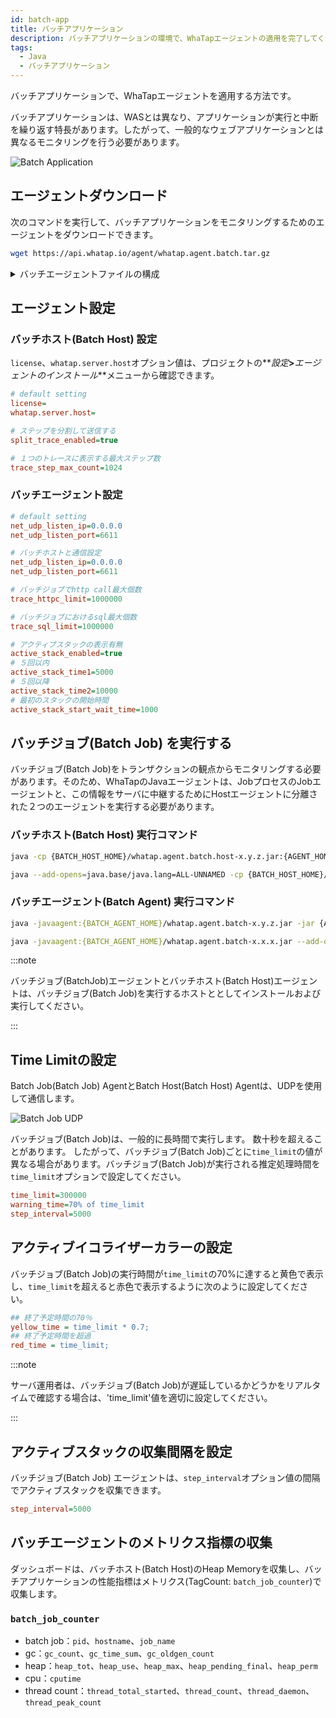 ```yaml
---
id: batch-app
title: バッチアプリケーション
description: バッチアプリケーションの環境で、WhaTapエージェントの適用を完了してください。
tags:
  - Java
  - バッチアプリケーション
---
```


バッチアプリケーションで、WhaTapエージェントを適用する方法です。 

バッチアプリケーションは、WASとは異なり、アプリケーションが実行と中断を繰り返す特長があります。したがって、一般的なウェブアプリケーションとは異なるモニタリングを行う必要があります。

![Batch Application](/img/batch-app-intro.png)

## エージェントダウンロード

次のコマンドを実行して、バッチアプリケーションをモニタリングするためのエージェントをダウンロードできます。

```bash
wget https://api.whatap.io/agent/whatap.agent.batch.tar.gz
```

<details>
<summary>バッチエージェントファイルの構成</summary>

_whatap.agent.batch.tar.gz_

⎿ _whatap.agent-x.y.z.jar_：Javaエージェント

⎿ _whatap.agent.batch.host-x.y.z.jar_: バッチホスト(Batch Host) - 収集サーバーにデータ送信

⎿ _whatap.conf_: バッチホスト(Batch Host)設定ファイル(ファイルがない場合は、新しくファイルを作成し**_設定_**>**_エージェントのインストール_**メニューに`license`、`whatap.server.host`項目を追加してください。)

⎿ _agent/whatap.agent.batch-x.y.z.jar_: バッチエージェント - アプリケーションデータを収集してバッチホストに送信

⎿ _agent/whatap.conf_: バッチエージェント設定ファイル

</details>

## エージェント設定

### バッチホスト(Batch Host) 設定

`license`、`whatap.server.host`オプション値は、プロジェクトの**_設定_**>**_エージェントのインストール_**メニューから確認できます。

```ini title='whatap.conf'
# default setting
license=
whatap.server.host=

# ステップを分割して送信する
split_trace_enabled=true

# １つのトレースに表示する最大ステップ数
trace_step_max_count=1024
```

### バッチエージェント設定

```ini title='agent/whatap.conf'
# default setting
net_udp_listen_ip=0.0.0.0
net_udp_listen_port=6611

# バッチホストと通信設定
net_udp_listen_ip=0.0.0.0
net_udp_listen_port=6611

# バッチジョブでhttp call最大個数
trace_httpc_limit=1000000

# バッチジョブにおけるsql最大個数
trace_sql_limit=1000000

# アクティブスタックの表示有無
active_stack_enabled=true 
# ５回以内
active_stack_time1=5000
# ５回以降
active_stack_time2=10000
# 最初のスタックの開始時間
active_stack_start_wait_time=1000
```

## バッチジョブ(Batch Job) を実行する

バッチジョブ(Batch Job)をトランザクションの観点からモニタリングする必要があります。そのため、WhaTapのJavaエージェントは、JobプロセスのJobエージェントと、この情報をサーバに中継するためにHostエージェントに分離された２つのエージェントを実行する必要があります。

### バッチホスト(Batch Host) 実行コマンド

```bash title='Batch Host Agent'
java -cp {BATCH_HOST_HOME}/whatap.agent.batch.host-x.y.z.jar:{AGENT_HOME}/whatap.agent-x.y.z.jar -Dwhatap.name=batch whatap.agent.batch.App
```

```bash title='Batch Host Agent, Java 17 or later'
java --add-opens=java.base/java.lang=ALL-UNNAMED -cp {BATCH_HOST_HOME}/whatap.agent.batch.host-x.y.z.jar:{AGENT_HOME}/whatap.agent-x.y.z.jar -Dwhatap.name=batch whatap.agent.batch.App
```

### バッチエージェント(Batch Agent) 実行コマンド

```bash title='Batch Agent'
java -javaagent:{BATCH_AGENT_HOME}/whatap.agent.batch-x.y.z.jar -jar {APP_PATH}/batch-application.jar
```

```bash title='Batch Agent, Java 17 or later'
java -javaagent:{BATCH_AGENT_HOME}/whatap.agent.batch-x.x.x.jar --add-opens=java.base/java.lang=ALL-UNNAMED -jar {APP_PATH}/batch-application.jar
```

:::note

バッチジョブ(BatchJob)エージェントとバッチホスト(Batch Host)エージェントは、バッチジョブ(Batch Job)を実行するホストととしてインストールおよび実行してください。

:::

## Time Limitの設定

Batch Job(Batch Job) AgentとBatch Host(Batch Host) Agentは、UDPを使用して通信します。

![Batch Job UDP](/img/batch-app-udp.png)

バッチジョブ(Batch Job)は、一般的に長時間で実行します。 数十秒を超えることがあります。 したがって、バッチジョブ(Batch Job)ごとに`time_limit`の値が異なる場合があります。バッチジョブ(Batch Job)が実行される推定処理時間を`time_limit`オプションで設定してください。

```ini title=whatap.conf
time_limit=300000
warning_time=70% of time_limit
step_interval=5000
```

## アクティブイコライザーカラーの設定

バッチジョブ(Batch Job)の実行時間が`time_limit`の70%に達すると黄色で表示し、`time_limit`を超えると赤色で表示するように次のように設定してください。

```ini title='whatap.conf' {2,4} showLineNumbers
## 終了予定時間の70％
yellow_time = time_limit * 0.7;
## 終了予定時間を超過
red_time = time_limit;
```

<ImgLang img='batch-app-timelimit.png' desc='Batch Job UDP' />

:::note

サーバ運用者は、バッチジョブ(Batch Job)が遅延しているかどうかをリアルタイムで確認する場合は、'time_limit'値を適切に設定してください。

:::

## アクティブスタックの収集間隔を設定

バッチジョブ(Batch Job) エージェントは、`step_interval`オプション値の間隔でアクティブスタックを収集できます。

```ini title=whatap.conf
step_interval=5000
```

## バッチエージェントのメトリクス指標の収集

ダッシュボードは、バッチホスト(Batch Host)のHeap Memoryを収集し、バッチアプリケーションの性能指標はメトリクス(TagCount: `batch_job_counter`)で収集します。

### `batch_job_counter`

-   batch job：`pid`、`hostname`、`job_name`
-   gc：`gc_count`、`gc_time_sum`、`gc_oldgen_count`
-   heap：`heap_tot`、`heap_use`、`heap_max`、`heap_pending_final`、`heap_perm`
-   cpu：`cputime`
-   thread count：`thread_total_started`、`thread_count`、`thread_daemon`、`thread_peak_count`
